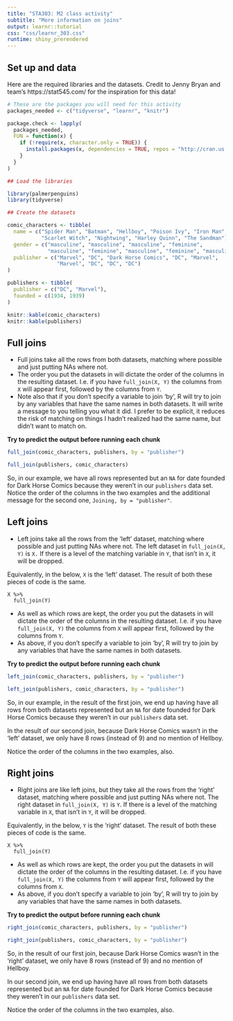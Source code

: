 ```yaml
---
title: "STA303: M2 class activity"
subtitle: "More information on joins"
output: learnr::tutorial
css: "css/learnr_303.css"
runtime: shiny_prerendered
---
```


## Set up and data

Here are the required libraries and the datasets. Credit to Jenny Bryan and team's https://stat545.com/ for the inspiration for this data!

```r
# These are the packages you will need for this activity
packages_needed <- c("tidyverse", "learnr", "knitr")

package.check <- lapply(
  packages_needed,
  FUN = function(x) {
    if (!require(x, character.only = TRUE)) {
      install.packages(x, dependencies = TRUE, repos = "http://cran.us.r-project.org")
    }
  }
)
```


```r
## Load the libraries

library(palmerpenguins)
library(tidyverse)

## Create the datasets

comic_characters <- tibble(
  name = c("Spider Man", "Batman", "Hellboy", "Poison Ivy", "Iron Man", 
           "Scarlet Witch", "Nightwing", "Harley Quinn", "The Sandman"),
  gender = c("masculine", "masculine", "masculine", "feminine", 
             "masculine", "feminine", "masculine", "feminine", "masculine"),
  publisher = c("Marvel", "DC", "Dark Horse Comics", "DC", "Marvel", 
                "Marvel", "DC", "DC", "DC")
)

publishers <- tibble(
  publisher = c("DC", "Marvel"),
  founded = c(1934, 1939)
)

knitr::kable(comic_characters)
knitr::kable(publishers)

```

## Full joins

* Full joins take all the rows from both datasets, matching where possible and just putting NAs where not. 
* The order you put the datasets in will dictate the order of the columns in the resulting dataset. I.e. if you have `full_join(X, Y)` the columns from `X` will appear first, followed by the columns from `Y`.
* Note also that if you don't specify a variable to join 'by', R will try to join by any variables that have the same names in both datasets. It will write a message to you telling you what it did. I prefer to be explicit, it reduces the risk of matching on things I hadn't realized had the same name, but didn't want to match on.

**Try to predict the output before running each chunk**

```r
full_join(comic_characters, publishers, by = "publisher")
```

```r
full_join(publishers, comic_characters)
```

So, in our example, we have all rows represented but an `NA` for date founded for Dark Horse Comics because they weren't in our `publishers` data set. Notice the order of the columns in the two examples and the additional message for the second one, `Joining, by = "publisher"`.

\newpage
## Left joins

* Left joins take all the rows from the 'left' dataset, matching where possible and just putting NAs where not. The left dataset in `full_join(X, Y)` is `X.` If there is a level of the matching variable in `Y`, that isn't in `X`, it will be dropped.

Equivalently, in the below, `X` is the 'left' dataset. The result of both these pieces of code is the same.

```
X %>% 
  full_join(Y)
```

* As well as which rows are kept, the order you put the datasets in will dictate the order of the columns in the resulting dataset. I.e. if you have `full_join(X, Y)` the columns from `X` will appear first, followed by the columns from `Y`.
* As above, if you don't specify a variable to join 'by', R will try to join by any variables that have the same names in both datasets.

**Try to predict the output before running each chunk**

```r
left_join(comic_characters, publishers, by = "publisher")
```

```r
left_join(publishers, comic_characters, by = "publisher")
```
So, in our example, in the result of the first join, we end up having have all rows from both datasets represented but an `NA` for date founded for Dark Horse Comics because they weren't in our `publishers` data set.

In the result of our second join, because Dark Horse Comics wasn't in the 'left' dataset, we only have 8 rows (instead of 9) and no mention of Hellboy.

Notice the order of the columns in the two examples, also.

\newpage
## Right joins

* Right joins are like left joins, but they take all the rows from the 'right' dataset, matching where possible and just putting NAs where not. The right dataset in `full_join(X, Y)` is `Y`. If there is a level of the matching variable in `X`, that isn't in `Y`, it will be dropped.

Equivalently, in the below, `Y` is the 'right' dataset. The result of both these pieces of code is the same.

```
X %>% 
  full_join(Y)
```

* As well as which rows are kept, the order you put the datasets in will dictate the order of the columns in the resulting dataset. I.e. if you have `full_join(X, Y)` the columns from `Y` will appear first, followed by the columns from `X`.
* As above, if you don't specify a variable to join 'by', R will try to join by any variables that have the same names in both datasets.

**Try to predict the output before running each chunk**

```r
right_join(comic_characters, publishers, by = "publisher")
```

```r
right_join(publishers, comic_characters, by = "publisher")
```
So, in the result of our first join, because Dark Horse Comics wasn't in the 'right' dataset, we only have 8 rows (instead of 9) and no mention of Hellboy.

In our second join, we end up having have all rows from both datasets represented but an `NA` for date founded for Dark Horse Comics because they weren't in our `publishers` data set.

Notice the order of the columns in the two examples, also.

